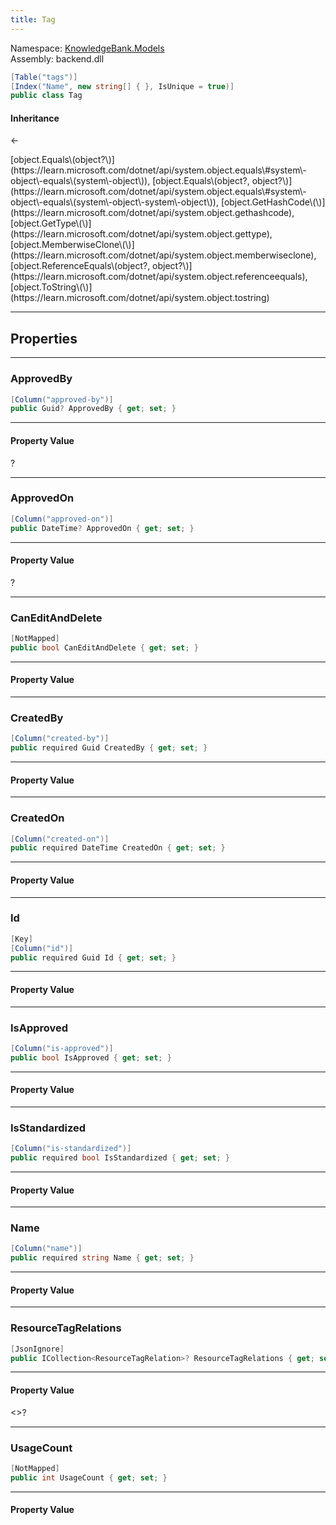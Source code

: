 ```yaml
---
title: Tag
---
```



Namespace: <a href='../Models'>KnowledgeBank.Models</a>  
Assembly: backend.dll  

```csharp
[Table("tags")]
[Index("Name", new string[] { }, IsUnique = true)]
public class Tag
```

#### Inheritance

<a href='https://learn.microsoft.com/dotnet/api/system.object' target='_blank' className="no-underline text-inherit hover:text-inherit inline"><CSharpType type='object' /></a> ← <a href='' target='_self' className="no-underline text-inherit hover:text-inherit inline"><CSharpType type='Tag' /></a>



<CollapsibleInherited title='Show Inherited Members (7)'>
[object.Equals\(object?\)](https://learn.microsoft.com/dotnet/api/system.object.equals\#system\-object\-equals\(system\-object\)), 
[object.Equals\(object?, object?\)](https://learn.microsoft.com/dotnet/api/system.object.equals\#system\-object\-equals\(system\-object\-system\-object\)), 
[object.GetHashCode\(\)](https://learn.microsoft.com/dotnet/api/system.object.gethashcode), 
[object.GetType\(\)](https://learn.microsoft.com/dotnet/api/system.object.gettype), 
[object.MemberwiseClone\(\)](https://learn.microsoft.com/dotnet/api/system.object.memberwiseclone), 
[object.ReferenceEquals\(object?, object?\)](https://learn.microsoft.com/dotnet/api/system.object.referenceequals), 
[object.ToString\(\)](https://learn.microsoft.com/dotnet/api/system.object.tostring)
</CollapsibleInherited>

---
## Properties

---
###  ApprovedBy

```csharp
[Column("approved-by")]
public Guid? ApprovedBy { get; set; }
```

---
#### Property Value

 <a href='https://learn.microsoft.com/dotnet/api/system.guid' target='_blank' className="no-underline text-inherit hover:text-inherit inline"><CSharpType type='Guid' /></a>?

---
###  ApprovedOn

```csharp
[Column("approved-on")]
public DateTime? ApprovedOn { get; set; }
```

---
#### Property Value

 <a href='https://learn.microsoft.com/dotnet/api/system.datetime' target='_blank' className="no-underline text-inherit hover:text-inherit inline"><CSharpType type='DateTime' /></a>?

---
###  CanEditAndDelete

```csharp
[NotMapped]
public bool CanEditAndDelete { get; set; }
```

---
#### Property Value

 <a href='https://learn.microsoft.com/dotnet/api/system.boolean' target='_blank' className="no-underline text-inherit hover:text-inherit inline"><CSharpType type='bool' /></a>

---
###  CreatedBy

```csharp
[Column("created-by")]
public required Guid CreatedBy { get; set; }
```

---
#### Property Value

 <a href='https://learn.microsoft.com/dotnet/api/system.guid' target='_blank' className="no-underline text-inherit hover:text-inherit inline"><CSharpType type='Guid' /></a>

---
###  CreatedOn

```csharp
[Column("created-on")]
public required DateTime CreatedOn { get; set; }
```

---
#### Property Value

 <a href='https://learn.microsoft.com/dotnet/api/system.datetime' target='_blank' className="no-underline text-inherit hover:text-inherit inline"><CSharpType type='DateTime' /></a>

---
###  Id

```csharp
[Key]
[Column("id")]
public required Guid Id { get; set; }
```

---
#### Property Value

 <a href='https://learn.microsoft.com/dotnet/api/system.guid' target='_blank' className="no-underline text-inherit hover:text-inherit inline"><CSharpType type='Guid' /></a>

---
###  IsApproved

```csharp
[Column("is-approved")]
public bool IsApproved { get; set; }
```

---
#### Property Value

 <a href='https://learn.microsoft.com/dotnet/api/system.boolean' target='_blank' className="no-underline text-inherit hover:text-inherit inline"><CSharpType type='bool' /></a>

---
###  IsStandardized

```csharp
[Column("is-standardized")]
public required bool IsStandardized { get; set; }
```

---
#### Property Value

 <a href='https://learn.microsoft.com/dotnet/api/system.boolean' target='_blank' className="no-underline text-inherit hover:text-inherit inline"><CSharpType type='bool' /></a>

---
###  Name

```csharp
[Column("name")]
public required string Name { get; set; }
```

---
#### Property Value

 <a href='https://learn.microsoft.com/dotnet/api/system.string' target='_blank' className="no-underline text-inherit hover:text-inherit inline"><CSharpType type='string' /></a>

---
###  ResourceTagRelations

```csharp
[JsonIgnore]
public ICollection<ResourceTagRelation>? ResourceTagRelations { get; set; }
```

---
#### Property Value

 <a href='https://learn.microsoft.com/dotnet/api/system.collections.generic.icollection\-1' target='_blank' className="no-underline text-inherit hover:text-inherit inline"><CSharpType type='ICollection' /></a>\<<a href='ResourceTagRelation' target='_self' className="no-underline text-inherit hover:text-inherit inline"><CSharpType type='ResourceTagRelation' /></a>\>?

---
###  UsageCount

```csharp
[NotMapped]
public int UsageCount { get; set; }
```

---
#### Property Value

 <a href='https://learn.microsoft.com/dotnet/api/system.int32' target='_blank' className="no-underline text-inherit hover:text-inherit inline"><CSharpType type='int' /></a>

